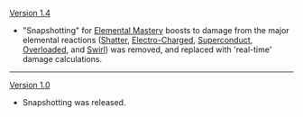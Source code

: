 {{Change History/Header}}
[[Version 1.4]]
*"Snapshotting" for [[Elemental Mastery]] boosts to damage from the major elemental reactions ([[Shatter]], [[Electro-Charged]], [[Superconduct]], [[Overloaded]], and [[Swirl]]) was removed, and replaced with 'real-time' damage calculations.
----
[[Version 1.0]]
*Snapshotting was released.